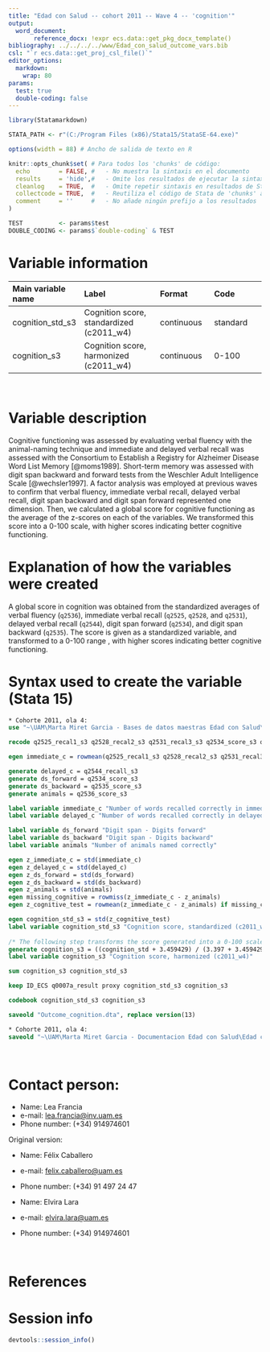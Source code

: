 ```yaml
---
title: "Edad con Salud -- cohort 2011 -- Wave 4 -- 'cognition'" 
output:
  word_document:
       reference_docx: !expr ecs.data::get_pkg_docx_template()
bibliography: ../../../../www/Edad_con_salud_outcome_vars.bib 
csl: "`r ecs.data::get_proj_csl_file()`"
editor_options: 
  markdown:
    wrap: 80
params:
  test: true
  double-coding: false
---
```


```r
library(Statamarkdown)

STATA_PATH <- r"(C:/Program Files (x86)/Stata15/StataSE-64.exe)"

options(width = 88) # Ancho de salida de texto en R

knitr::opts_chunk$set( # Para todos los 'chunks' de código:
  echo        = FALSE, #   - No muestra la sintaxis en el documento
  results     = 'hide',#   - Omite los resultados de ejecutar la sintaxis
  cleanlog    = TRUE,  #   - Omite repetir sintaxis en resultados de Stata
  collectcode = TRUE,  #   - Reutiliza el código de Stata de 'chunks' anteriores
  comment     = ''     #   - No añade ningún prefijo a los resultados
)

TEST          <- params$test
DOUBLE_CODING <- params$`double-coding` & TEST
```

# Variable information

| Main variable name | Label                                    | Format     | Code     |
|:-----------------|:--------------------------|:-----------------|:-----------------|
| cognition_std_s3   | Cognition score, standardized (c2011_w4) | continuous | standard |
| cognition_s3       | Cognition score, harmonized (c2011_w4)   | continuous | 0-100    |

<br>

# Variable description

Cognitive functioning was assessed by evaluating verbal fluency with the
animal-naming technique and immediate and delayed verbal recall was assessed
with the Consortium to Establish a Registry for Alzheimer Disease Word List
Memory [@moms1989]. Short-term memory was assessed with digit span backward and
forward tests from the Weschler Adult Intelligence Scale [@wechsler1997]. A
factor analysis was employed at previous waves to confirm that verbal fluency,
immediate verbal recall, delayed verbal recall, digit span backward and digit
span forward represented one dimension. Then, we calculated a global score for
cognitive functioning as the average of the z-scores on each of the variables.
We transformed this score into a 0-100 scale, with higher scores indicating
better cognitive functioning.

# Explanation of how the variables were created

A global score in cognition was obtained from the standardized averages of
verbal fluency (`q2536`), immediate verbal recall (`q2525`, `q2528`, and
`q2531`), delayed verbal recall (`q2544`), digit span forward (`q2534`), and
digit span backward (`q2535`). The score is given as a standardized variable,
and transformed to a 0-100 range , with higher scores indicating better
cognitive functioning.

# Syntax used to create the variable (Stata 15)

```stata
* Cohorte 2011, ola 4:
use "~\UAM\Marta Miret Garcia - Bases de datos maestras Edad con Salud\Ola_4\Cohorte 2011\rawdata_c2011w4.dta"
```

```stata
recode q2525_recal1_s3 q2528_recal2_s3 q2531_recal3_s3 q2534_score_s3 q2535_score_s3 q2536_score_s3 q2544_recall_s3 (999=.)

egen immediate_c = rowmean(q2525_recal1_s3 q2528_recal2_s3 q2531_recal3_s3)

generate delayed_c = q2544_recall_s3
generate ds_forward = q2534_score_s3
generate ds_backward = q2535_score_s3
generate animals = q2536_score_s3

label variable immediate_c "Number of words recalled correctly in immediate Verbal recall"
label variable delayed_c "Number of words recalled correctly in delayed Verbal recall"

label variable ds_forward "Digit span - Digits forward"
label variable ds_backward "Digit span - Digits backward"
label variable animals "Number of animals named correctly"

egen z_immediate_c = std(immediate_c)
egen z_delayed_c = std(delayed_c)
egen z_ds_forward = std(ds_forward)
egen z_ds_backward = std(ds_backward)
egen z_animals = std(animals)
egen missing_cognitive = rowmiss(z_immediate_c - z_animals)
egen z_cognitive_test = rowmean(z_immediate_c - z_animals) if missing_cognitive<=1

egen cognition_std_s3 = std(z_cognitive_test)
label variable cognition_std_s3 "Cognition score, standardized (c2011_w4)"
 
/* The following step transforms the score generated into a 0-100 scale. */
generate cognition_s3 = ((cognition_std + 3.459429) / (3.397 + 3.459429))*100
label variable cognition_s3 "Cognition score, harmonized (c2011_w4)"
```

```stata
sum cognition_s3 cognition_std_s3

keep ID_ECS q0007a_result proxy cognition_std_s3 cognition_s3

codebook cognition_std_s3 cognition_s3
```

```stata
saveold "Outcome_cognition.dta", replace version(13)
```

```stata
* Cohorte 2011, ola 4:
saveold "~\UAM\Marta Miret Garcia - Documentacion Edad con Salud\Edad con salud - Ola 4\Outcomes\Cohorte 2011\Outcome datasets\Outcome_cognition.dta", replace version(13)
```

<br>

# Contact person:

-   Name: Lea Francia
-   e-mail: [lea.francia\@inv.uam.es](mailto:lea.francia@inv.uam.es){.email}
-   Phone number: (+34) 914974601

Original version:

-   Name: Félix Caballero

-   e-mail: [felix.caballero\@uam.es](mailto:felix.caballero@uam.es){.email}

-   Phone number: (+34) 91 497 24 47 <br>

-   Name: Elvira Lara

-   e-mail: [elvira.lara\@uam.es](mailto:elvira.lara@uam.es){.email}

-   Phone number: (+34) 914974601

<br>

# References

::: {#refs}
:::

\newpage

# Session info

```r
devtools::session_info()
```
